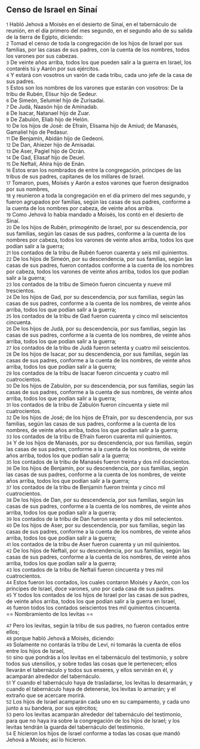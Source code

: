 == Censo de Israel en Sinaí ==

{{anchor|1}} <small>1</small> Habló Jehová a Moisés en el desierto de Sinaí, en el tabernáculo de reunión, en el día primero del mes segundo, en el segundo año de su salida de la tierra de Egipto, diciendo:<br>
{{anchor|2}} <small>2</small> Tomad el censo de toda la congregación de los hijos de Israel por sus familias, por las casas de sus padres, con la cuenta de los nombres, todos los varones por sus cabezas.<br>
{{anchor|3}} <small>3</small> De veinte años arriba, todos los que pueden salir a la guerra en Israel, los contaréis tú y Aarón por sus ejércitos.<br>
{{anchor|4}} <small>4</small> Y estará con vosotros un varón de cada tribu, cada uno jefe de la casa de sus padres.<br>
{{anchor|5}} <small>5</small> Estos son los nombres de los varones que estarán con vosotros: De la tribu de Rubén, Elisur hijo de Sedeur.<br>
{{anchor|6}} <small>6</small> De Simeón, Selumiel hijo de Zurisadai.<br>
{{anchor|7}} <small>7</small> De Judá, Naasón hijo de Aminadab.<br>
{{anchor|8}} <small>8</small> De Isacar, Natanael hijo de Zuar.<br>
{{anchor|9}} <small>9</small> De Zabulón, Eliab hijo de Helón.<br>
{{anchor|10}} <small>10</small> De los hijos de José: de Efraín, Elisama hijo de Amiud; de Manasés, Gamaliel hijo de Pedasur.<br>
{{anchor|11}} <small>11</small> De Benjamín, Abidán hijo de Gedeoni.<br>
{{anchor|12}} <small>12</small> De Dan, Ahiezer hijo de Amisadai.<br>
{{anchor|13}} <small>13</small> De Aser, Pagiel hijo de Ocrán.<br>
{{anchor|14}} <small>14</small> De Gad, Eliasaf hijo de Deuel.<br>
{{anchor|15}} <small>15</small> De Neftalí, Ahira hijo de Enán.<br>
{{anchor|16}} <small>16</small> Estos eran los nombrados de entre la congregación, príncipes de las tribus de sus padres, capitanes de los millares de Israel.<br>
{{anchor|17}} <small>17</small> Tomaron, pues, Moisés y Aarón a estos varones que fueron designados por sus nombres,<br>
{{anchor|18}} <small>18</small> y reunieron a toda la congregación en el día primero del mes segundo, y fueron agrupados por familias, según las casas de sus padres, conforme a la cuenta de los nombres por cabeza, de veinte años arriba.<br>
{{anchor|19}} <small>19</small> Como Jehová lo había mandado a Moisés, los contó en el desierto de Sinaí.<br>
{{anchor|20}} <small>20</small> De los hijos de Rubén, primogénito de Israel, por su descendencia, por sus familias, según las casas de sus padres, conforme a la cuenta de los nombres por cabeza, todos los varones de veinte años arriba, todos los que podían salir a la guerra;<br>
{{anchor|21}} <small>21</small> los contados de la tribu de Rubén fueron cuarenta y seis mil quinientos.<br>
{{anchor|22}} <small>22</small> De los hijos de Simeón, por su descendencia, por sus familias, según las casas de sus padres, fueron contados conforme a la cuenta de los nombres por cabeza, todos los varones de veinte años arriba, todos los que podían salir a la guerra;<br>
{{anchor|23}} <small>23</small> los contados de la tribu de Simeón fueron cincuenta y nueve mil trescientos.<br>
{{anchor|24}} <small>24</small> De los hijos de Gad, por su descendencia, por sus familias, según las casas de sus padres, conforme a la cuenta de los nombres, de veinte años arriba, todos los que podían salir a la guerra;<br>
{{anchor|25}} <small>25</small> los contados de la tribu de Gad fueron cuarenta y cinco mil seiscientos cincuenta.<br>
{{anchor|26}} <small>26</small> De los hijos de Judá, por su descendencia, por sus familias, según las casas de sus padres, conforme a la cuenta de los nombres, de veinte años arriba, todos los que podían salir a la guerra;<br>
{{anchor|27}} <small>27</small> los contados de la tribu de Judá fueron setenta y cuatro mil seiscientos.<br>
{{anchor|28}} <small>28</small> De los hijos de Isacar, por su descendencia, por sus familias, según las casas de sus padres, conforme a la cuenta de los nombres, de veinte años arriba, todos los que podían salir a la guerra;<br>
{{anchor|29}} <small>29</small> los contados de la tribu de Isacar fueron cincuenta y cuatro mil cuatrocientos.<br>
{{anchor|30}} <small>30</small> De los hijos de Zabulón, por su descendencia, por sus familias, según las casas de sus padres, conforme a la cuenta de sus nombres, de veinte años arriba, todos los que podían salir a la guerra;<br>
{{anchor|31}} <small>31</small> los contados de la tribu de Zabulón fueron cincuenta y siete mil cuatrocientos.<br>
{{anchor|32}} <small>32</small> De los hijos de José; de los hijos de Efraín, por su descendencia, por sus familias, según las casas de sus padres, conforme a la cuenta de los nombres, de veinte años arriba, todos los que podían salir a la guerra;<br>
{{anchor|33}} <small>33</small> los contados de la tribu de Efraín fueron cuarenta mil quinientos.<br>
{{anchor|34}} <small>34</small> Y de los hijos de Manasés, por su descendencia, por sus familias, según las casas de sus padres, conforme a la cuenta de los nombres, de veinte años arriba, todos los que podían salir a la guerra;<br>
{{anchor|35}} <small>35</small> los contados de la tribu de Manasés fueron treinta y dos mil doscientos.<br>
{{anchor|36}} <small>36</small> De los hijos de Benjamín, por su descendencia, por sus familias, según las casas de sus padres, conforme a la cuenta de los nombres, de veinte años arriba, todos los que podían salir a la guerra;<br>
{{anchor|37}} <small>37</small> los contados de la tribu de Benjamín fueron treinta y cinco mil cuatrocientos.<br>
{{anchor|38}} <small>38</small> De los hijos de Dan, por su descendencia, por sus familias, según las casas de sus padres, conforme a la cuenta de los nombres, de veinte años arriba, todos los que podían salir a la guerra;<br>
{{anchor|39}} <small>39</small> los contados de la tribu de Dan fueron sesenta y dos mil setecientos.<br>
{{anchor|40}} <small>40</small> De los hijos de Aser, por su descendencia, por sus familias, según las casas de sus padres, conforme a la cuenta de los nombres, de veinte años arriba, todos los que podían salir a la guerra;<br>
{{anchor|41}} <small>41</small> los contados de la tribu de Aser fueron cuarenta y un mil quinientos.<br>
{{anchor|42}} <small>42</small> De los hijos de Neftalí, por su descendencia, por sus familias, según las casas de sus padres, conforme a la cuenta de los nombres, de veinte años arriba, todos los que podían salir a la guerra;<br>
{{anchor|43}} <small>43</small> los contados de la tribu de Neftalí fueron cincuenta y tres mil cuatrocientos.<br>
{{anchor|44}} <small>44</small> Estos fueron los contados, los cuales contaron Moisés y Aarón, con los príncipes de Israel, doce varones, uno por cada casa de sus padres.<br>
{{anchor|45}} <small>45</small> Y todos los contados de los hijos de Israel por las casas de sus padres, de veinte años arriba, todos los que podían salir a la guerra en Israel,<br>
{{anchor|46}} <small>46</small> fueron todos los contados seiscientos tres mil quinientos cincuenta.<br>
== Nombramiento de los levitas ==

{{anchor|47}} <small>47</small> Pero los levitas, según la tribu de sus padres, no fueron contados entre ellos;<br>
{{anchor|48}} <small>48</small> porque habló Jehová a Moisés, diciendo:<br>
{{anchor|49}} <small>49</small> Solamente no contarás la tribu de Leví, ni tomarás la cuenta de ellos entre los hijos de Israel,<br>
{{anchor|50}} <small>50</small> sino que pondrás a los levitas en el tabernáculo del testimonio, y sobre todos sus utensilios, y sobre todas las cosas que le pertenecen; ellos llevarán el tabernáculo y todos sus enseres, y ellos servirán en él, y acamparán alrededor del tabernáculo.<br>
{{anchor|51}} <small>51</small> Y cuando el tabernáculo haya de trasladarse, los levitas lo desarmarán, y cuando el tabernáculo haya de detenerse, los levitas lo armarán; y el extraño que se acercare morirá.<br>
{{anchor|52}} <small>52</small> Los hijos de Israel acamparán cada uno en su campamento, y cada uno junto a su bandera, por sus ejércitos;<br>
{{anchor|53}} <small>53</small> pero los levitas acamparán alrededor del tabernáculo del testimonio, para que no haya ira sobre la congregación de los hijos de Israel; y los levitas tendrán la guarda del tabernáculo del testimonio.<br>
{{anchor|54}} <small>54</small> E hicieron los hijos de Israel conforme a todas las cosas que mandó Jehová a Moisés; así lo hicieron.<br>
